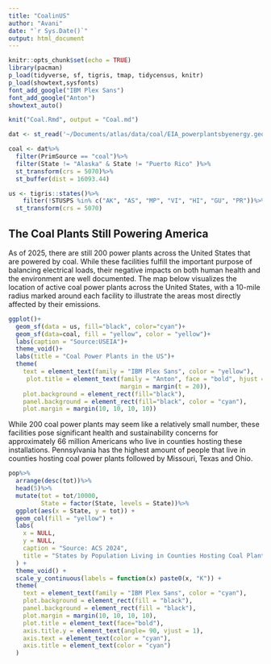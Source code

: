```yaml
---
title: "CoalinUS"
author: "Avani"
date: "`r Sys.Date()`"
output: html_document
---
```


```r
knitr::opts_chunk$set(echo = TRUE)
library(pacman)
p_load(tidyverse, sf, tigris, tmap, tidycensus, knitr)
p_load(showtext,sysfonts)
font_add_google("IBM Plex Sans") 
font_add_google("Anton") 
showtext_auto()

knit("Coal.Rmd", output = "Coal.md")

dat <- st_read('~/Documents/atlas/data/coal/EIA_powerplantsbyenergy.geojson')

coal <- dat%>%
  filter(PrimSource == "coal")%>%
  filter(State != "Alaska" & State != "Puerto Rico" )%>%
  st_transform(crs = 5070)%>%
  st_buffer(dist = 16093.44)

us <- tigris::states()%>%
    filter(!STUSPS %in% c("AK", "AS", "MP", "VI", "HI", "GU", "PR"))%>%
  st_transform(crs = 5070)
```

## The Coal Plants Still Powering America

As of 2025, there are still 200 power plants across the United States that are powered by coal. While these facilities fulfill the important purpose of balancing electrical loads, their negative impacts on both human health and the environment are well documented. The map below visualizes the location of active coal power plants across the United States, with a 10-mile radius marked around each facility to illustrate the areas most directly affected by their emissions.

```r
ggplot()+
  geom_sf(data = us, fill="black", color="cyan")+
  geom_sf(data=coal, fill = "yellow", color = "yellow")+
  labs(caption = "Source:USEIA")+
  theme_void()+
  labs(title = "Coal Power Plants in the US")+
  theme(
    text = element_text(family = "IBM Plex Sans", color = "yellow"),
     plot.title = element_text(family = "Anton", face = "bold", hjust = 0.5, size = 30,
                               margin = margin(t = 20)),
    plot.background = element_rect(fill="black"),
    panel.background = element_rect(fill="black", color = "cyan"),
    plot.margin = margin(10, 10, 10, 10))
```

While 200 coal power plants may seem like a relatively small number, these facilities pose significant health and sustainability concerns for approximately 66 million Americans who live in counties hosting these installations. Pennsylvania has the highest amount of people that live in counties hosting coal power plants followed by Missouri, Texas and Ohio. 


```r
pop%>%
  arrange(desc(tot))%>%
  head(5)%>%
  mutate(tot = tot/10000,
         State = factor(State, levels = State))%>%
  ggplot(aes(x = State, y = tot)) + 
  geom_col(fill = "yellow") +     
  labs(
    x = NULL,
    y = NULL,
    caption = "Source: ACS 2024",
    title = "States by Population Living in Counties Hosting Coal Plants"
  ) +
  theme_void() +
  scale_y_continuous(labels = function(x) paste0(x, "K")) +
  theme(
    text = element_text(family = "IBM Plex Sans", color = "cyan"),
    plot.background = element_rect(fill = "black"),
    panel.background = element_rect(fill = "black"),
    plot.margin = margin(10, 10, 10, 10),
    plot.title = element_text(face="bold"),
    axis.title.y = element_text(angle= 90, vjust = 1),
    axis.text = element_text(color = "cyan"),  
    axis.title = element_text(color = "cyan")  
  )

```
